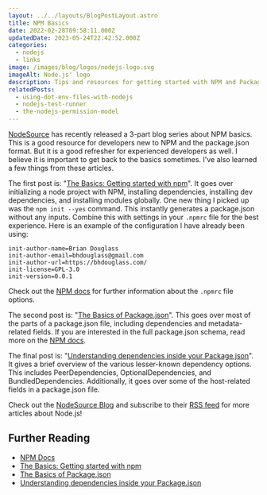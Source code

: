 ```yaml
---
layout: ../../layouts/BlogPostLayout.astro
title: NPM Basics
date: 2022-02-28T09:58:11.000Z
updatedDate: 2023-05-24T22:42:52.000Z
categories:
  - nodejs
  - links
image: /images/blog/logos/nodejs-logo.svg
imageAlt: Node.js' logo
description: Tips and resources for getting started with NPM and Package.json.
relatedPosts:
  - using-dot-env-files-with-nodejs
  - nodejs-test-runner
  - the-nodejs-permission-model
---
```

[NodeSource](https://nodesource.com/) has recently released a 3-part blog series
about NPM basics. This is a good resource for developers new to NPM and the package.json
format. But it is a good refresher for experienced developers as well. I believe
it is important to get back to the basics sometimes. I've also learned a few things
from these articles.

The first post is: "[The Basics: Getting started with npm](https://nodesource.com/blog/the-basics-getting-started-with-npm)".
It goes over initializing a node project with NPM, installing dependencies, installing
dev dependencies, and installing modules globally. One new thing I picked up was the
`npm init --yes` command. This instantly generates a package.json without any inputs.
Combine this with settings in your `.npmrc` file for the best experience. Here is an example
of the configuration I have already been using:

```plaintext
init-author-name=Brian Douglass
init-author-email=bhdouglass@gmail.com
init-author-url=https://bhdouglass.com/
init-license=GPL-3.0
init-version=0.0.1
```

Check out the [NPM docs](https://docs.npmjs.com/cli/v10/using-npm/config#init-author-email)
for further information about the `.npmrc` file options.

The second post is: "[The Basics of Package.json](https://nodesource.com/blog/the-basics-of-package-json)".
This goes over most of the parts of a package.json file, including dependencies
and metadata-related fields. If you are interested in the full package.json schema,
read more on the [NPM docs](https://docs.npmjs.com/cli/v10/configuring-npm/package-json).

The final post is: "[Understanding dependencies inside your Package.json](https://nodesource.com/blog/understanding-dependencies-inside-your-packagejson)".
It gives a brief overview of the various lesser-known dependency options. This includes
PeerDependencies, OptionalDependencies, and BundledDependencies. Additionally,
it goes over some of the host-related fields in a package.json file.

Check out the [NodeSource Blog](https://nodesource.com/blog) and subscribe to their
[RSS feed](https://nodesource.com/blog/rss) for more articles about Node.js!

<RandomSupport />

## Further Reading

- [NPM Docs](https://docs.npmjs.com/)
- [The Basics: Getting started with npm](https://nodesource.com/blog/the-basics-getting-started-with-npm)
- [The Basics of Package.json](https://nodesource.com/blog/the-basics-of-package-json)
- [Understanding dependencies inside your Package.json](https://nodesource.com/blog/understanding-dependencies-inside-your-packagejson)
